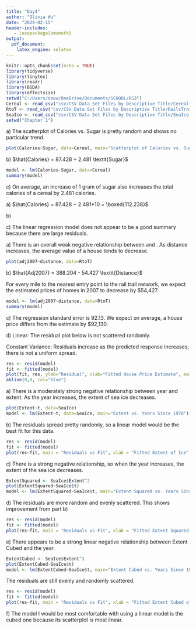 ---
title: "Day4"
author: "Olivia Wu"
date: "2024-02-15"
header-includes:
   - \usepackage{amsmath}
output:
  pdf_document:
    latex_engine: xelatex
---

```{r setup, include=FALSE}
knitr::opts_chunk$set(echo = TRUE)
library(tidyverse)
library(tinytex)
library(readr)
library(BSDA)
library(effectsize)
setwd("C:/Users/ozwu/OneDrive/Documents/SCHOOL/RS3")
Cereal <- read_csv("csv/CSV Data Set Files by Descriptive Title/Cereal.csv")
RtoT <- read_csv("csv/CSV Data Set Files by Descriptive Title/RailsTrails.csv")
SeaIce <- read_csv("csv/CSV Data Set Files by Descriptive Title/SeaIce.csv")
setwd("Chapter 1")
```

\section*{Problem 1.19}
\quad a) The scatterplot of Calories vs. Sugar is pretty random and shows no particular trend.
```{r, out.height="35%"}
plot(Calories~Sugar, data=Cereal, main="Scatterplot of Calories vs. Sugar", xlab="Sugar (grams)")
```

\quad b) $\hat{Calories} = 87.428 + 2.481 \textit{Sugar}$
```{r}
model <- lm(Calories~Sugar, data=Cereal)
summary(model)

```
\quad c) On average, an increase of 1 gram of sugar also increases the total calories of a cereal by 2.481 calories.

\section*{Problem 1.21}
\quad a) $\hat{Calories} = 87.428 + 2.481*10 = \boxed{112.238}$

\quad b) \begin{align*}
 \text{residual} &= \text{observed} - \text{predicted} \\
 &= 110 - (87.428 + 2.481)\\
 &= \boxed{20.091}
\end{align*}

\quad c) The linear regression model does not appear to be a good summary because there are large residuals.

\section*{Problem 1.25}
\quad a) There is an overall weak negative relationship between \textit{adj2007} and \textit{distance}. As distance increases, the average value of a house tends to decrease.

```{r, echo=FALSE, out.height="35%"}
plot(adj2007~distance, data=RtoT)
```

\quad b) $\hat{Adj2007} = 388.204 - 54.427 \textit{Distance}$

\quad \quad For every mile to the nearest entry point to the rail trail network, we expect the estimated prices of homes in 2007 to decrease by \$54,427.

```{r, echo=FALSE}
model <- lm(adj2007~distance, data=RtoT)
summary(model)
```

\quad c) The regression standard error is 92.13. \textcolor{red}{If the conditions for the model are met} We expect on average, a house price differs from the estimate by \$92,130.

\quad d)
\quad \quad Linear: The residual plot below is not scattered randomly.

\quad \quad Constant Variance: Residuals increase as the predicted response increases; there is not a uniform spread.

```{r, echo=FALSE, out.height="35%"}
res <- resid(model)
fit <- fitted(model)
plot(fit, res, ylab="Residual", xlab="Fitted House Price Estimate", main="Residual Plot for RailsTrails Regression")
abline(0,0, col="blue")
```

\section*{Problem 1.28}
\quad a) There is a moderately strong negative relationship between year and extent. As the year increases, the extent of sea ice decreases. \textcolor{red}{There is a slight curve towards the end}

```{r, echo=FALSE, out.height="35%"}
plot(Extent~t, data=SeaIce)
model <- lm(Extent~t, data=SeaIce, main="Extent vs. Years Since 1978")
```

\quad b) The residuals spread pretty randomly, so a linear model would be the best fit for this data. \textcolor{red}{There is still some curve}

```{r, echo=FALSE, out.height="60%"}
res <- resid(model)
fit <- fitted(model)
plot(res~fit, main = "Residuals vs Fit", xlab = "Fitted Extent of Ice", ylab = "Residuals")
```

\quad c) There is a strong negative relationship, so when the year increases, the extent of the sea ice decreases. \textcolor{red}{There is less curvature than in part \textit{a)}}

```{r, echo=FALSE, out.height="35%"}
ExtentSquared <- SeaIce$Extent^2
plot(ExtentSquared~SeaIce$t)
model <- lm(ExtentSquared~SeaIce$t, main="Extent Squared vs. Years Since 1978")
```

\quad d) The residuals are more random and evenly scattered. This shows improvement from part b)

```{r, echo=FALSE, out.height="35%"}
res <- resid(model)
fit <- fitted(model)
plot(res~fit, main = "Residuals vs Fit", xlab = "Fitted Extent Squared of Ice", ylab = "Residuals")
```

\quad e) There appears to be a strong linear negative relationship between Extent Cubed and the year.
```{r, echo=FALSE, out.height="35%"}
ExtentCubed <- SeaIce$Extent^3
plot(ExtentCubed~SeaIce$t)
model <- lm(ExtentCubed~SeaIce$t, main="Extent Cubed vs. Years Since 1978")
```

The residuals are still evenly and randomly scattered.

```{r, echo=FALSE, out.height="35%"}
res <- resid(model)
fit <- fitted(model)
plot(res~fit, main = "Residuals vs Fit", xlab = "Fitted Extent Cubed of Ice", ylab = "Residuals")
```

\quad f) The model I would be most comfortable with using a linear model is the cubed one because its scatterplot is most linear.